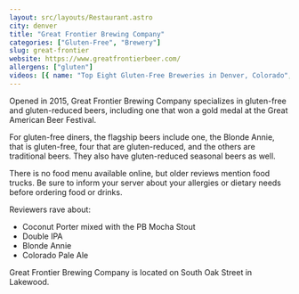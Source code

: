 ```yaml
---
layout: src/layouts/Restaurant.astro
city: denver
title: "Great Frontier Brewing Company"
categories: ["Gluten-Free", "Brewery"]
slug: great-frontier
website: https://www.greatfrontierbeer.com/
allergens: ["gluten"]
videos: [{ name: "Top Eight Gluten-Free Breweries in Denver, Colorado", url: "https://www.youtube.com/watch?v=OM7Fjw6uJAA" }]
---
```


Opened in 2015, Great Frontier Brewing Company specializes in gluten-free and gluten-reduced beers, including one that won a gold medal at the Great American Beer Festival.

For gluten-free diners, the flagship beers include one, the Blonde Annie, that is gluten-free, four that are gluten-reduced, and the others are traditional beers. They also have gluten-reduced seasonal beers as well.

There is no food menu available online, but older reviews mention food trucks. Be sure to inform your server about your allergies or dietary needs before ordering food or drinks.

Reviewers rave about:
* Coconut Porter mixed with the PB Mocha Stout
* Double IPA
* Blonde Annie
* Colorado Pale Ale

Great Frontier Brewing Company is located on South Oak Street in Lakewood.
